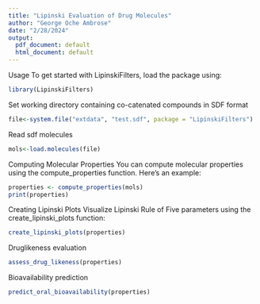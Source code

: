 ```yaml
---
title: "Lipinski Evaluation of Drug Molecules"
author: "George Oche Ambrose"
date: "2/28/2024"
output:
  pdf_document: default
  html_document: default
---
```

Usage
To get started with LipinskiFilters, load the package using:

```r
library(LipinskiFilters)
```

Set working directory containing co-catenated compounds in SDF format

```r
file<-system.file("extdata", "test.sdf", package = "LipinskiFilters")
```


Read sdf molecules

```r
mols<-load.molecules(file)
```


Computing Molecular Properties
You can compute molecular properties using the compute_properties function. Here's an example:
```r
properties <- compute_properties(mols)
print(properties)
```


Creating Lipinski Plots
Visualize Lipinski Rule of Five parameters using the create_lipinski_plots function:
```r
create_lipinski_plots(properties)
```

Druglikeness evaluation

```r
assess_drug_likeness(properties)
```


Bioavailability prediction

```r
predict_oral_bioavailability(properties)
```

